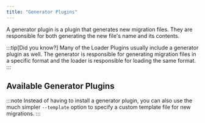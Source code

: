```yaml
---
title: "Generator Plugins"
---
```



A generator plugin is a plugin that generates new migration files.
They are responsible for both generating the new file's name and its contents.

:::tip[Did you know?]
Many of the <Link href="/plugins/loaders/">Loader Plugins</Link> usually include a generator plugin as well.
The generator is responsible for generating migration files in a specific format and the loader is responsible for loading the same format.
:::

## Available Generator Plugins

<CardGrid>
  <LinkCard title="JavaScript generator" href="js/" description="A generator that generates .js migration files (using ESM and default export)" />
  <LinkCard title="PostgreSQL generator" href="postgres/" description="A generator that generates .sql migration files" />
  <LinkCard title="MySQL generator" href="mysql/" description="A generator that generates .sql migration files" />
</CardGrid>

:::note
Instead of having to install a generator plugin, you can also use the much simpler <Link href="/commands/new/#-t---template-path">`--template`</Link> option to specify a custom template file for new migrations.
:::
